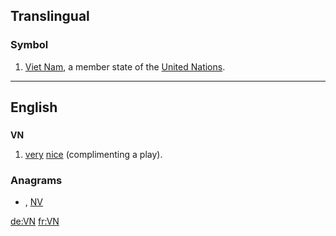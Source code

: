 ==Translingual==

===Symbol===
{{infl|mul|symbol}}

# [[Viet Nam]], a member state of the [[United Nations]].

----

==English==

==={{initialism}}===
'''VN'''

# {{online gaming}} [[very]] [[nice]] (complimenting a play).

===Anagrams===
* {{alphagram|[[Nv#English|Nv]]}} , [[NV#English|NV]]

[[de:VN]]
[[fr:VN]]